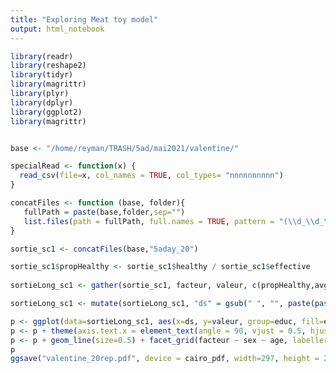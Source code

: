 ```yaml
---
title: "Exploring Meat toy model"
output: html_notebook
---
```

```r
library(readr)
library(reshape2)
library(tidyr)
library(magrittr)
library(plyr)
library(dplyr)
library(ggplot2)
library(magrittr)


base <- "/home/reyman/TRASH/5ad/mai2021/valentine/"

```

 
```r

specialRead <- function(x) {
  read_csv(file=x, col_names = TRUE, col_types= "nnnnnnnnnn")
} 

concatFiles <- function (base, folder){
   fullPath = paste(base,folder,sep="")
   list.files(path = fullPath, full.names = TRUE, pattern = "(\\d_\\d_\\d)") %>% lapply(specialRead) %>% bind_rows
}

sortie_sc1 <- concatFiles(base,"5aday_20")

sortie_sc1$propHealthy <- sortie_sc1$healthy / sortie_sc1$effective 
  
sortieLong_sc1 <- gather(sortie_sc1, facteur, valeur, c(propHealthy,avgOpinion) ) 

sortieLong_sc1 <- mutate(sortieLong_sc1, "ds" = gsub(" ", "", paste(paste("[",paste(sortieLong_sc1$day, sortieLong_sc1$slice)),"]")))

p <- ggplot(data=sortieLong_sc1, aes(x=ds, y=valeur, group=educ, fill=educ, colour=as.character(educ)))
p <- p + theme(axis.text.x = element_text(angle = 90, vjust = 0.5, hjust=1))
p <- p + geom_line(size=0.5) + facet_grid(facteur ~ sex ~ age, labeller = label_both) #show.legend = FALSE
p
ggsave("valentine_20rep.pdf", device = cairo_pdf, width=297, height = 210,units = "mm")

```